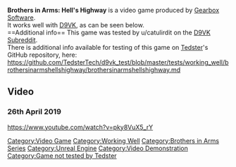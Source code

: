<strong>Brothers in Arms: Hell's Highway</strong> is a video game produced by [[Gearbox Software]].
<br />
It works well with [[D9VK]], as can be seen below.
<br />
==Additional info==
This game was tested by u/catulirdit on the [[D9VK Subreddit]].
<br />
There is additional info available for testing of this game on [[User:Tedster|Tedster]]'s GitHub repository, here:
<br />
https://github.com/TedsterTech/d9vk_test/blob/master/tests/working_well/brothersinarmshellshighway/brothersinarmshellshighway.md

==Video==
===26th April 2019===
<youtube>https://www.youtube.com/watch?v=pky8VuX5_rY</youtube>

[[Category:Video Game]]
[[Category:Working Well]]
[[Category:Brothers in Arms Series]]
[[Category:Unreal Engine]]
[[Category:Video Demonstration]]
[[Category:Game not tested by Tedster]]
